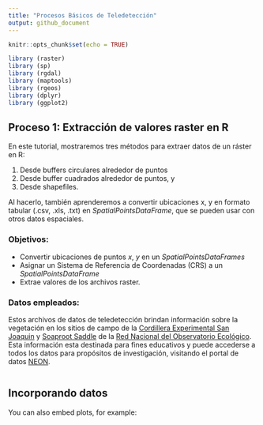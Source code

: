 ```yaml
---
title: "Procesos Básicos de Teledetección"
output: github_document
---
```


```r
knitr::opts_chunk$set(echo = TRUE)

library (raster)
library (sp)
library (rgdal)
library (maptools)
library (rgeos)
library (dplyr)
library (ggplot2)
```

## Proceso 1: Extracción de valores raster en R

En este tutorial, mostraremos tres métodos para extraer datos de un ráster en R:

1. Desde buffers circulares alrededor de puntos
2. Desde buffer cuadrados alrededor de puntos, y
3. Desde shapefiles.

Al hacerlo, también aprenderemos a convertir ubicaciones x, y en formato tabular (.csv, .xls, .txt) en *SpatialPointsDataFrame*, que se pueden usar con otros datos espaciales.

### Objetivos:

- Convertir ubicaciones de puntos *x*, *y* en un *SpatialPointsDataFrames*
- Asignar un Sistema de Referencia de Coordenadas (CRS) a un *SpatialPointsDataFrame*
- Extrae valores de los archivos raster.

### Datos empleados:

Estos archivos de datos de teledetección brindan información sobre la vegetación en los sitios de campo de la [Cordillera Experimental San Joaquin](http://www.neonscience.org/field-sites/field-sites-map/SJER) y [Soaproot Saddle](http://www.neonscience.org/field-sites/field-sites-map/SOAP) de la [Red Nacional del Observatorio Ecológico](http://www.neonscience.org/). Esta información esta destinada para fines educativos y puede accederse a todos los datos para propósitos de investigación, visitando el portal de datos [NEON](http://data.neonscience.org/home).


```r
```

## Incorporando datos

You can also embed plots, for example:

```r
```


